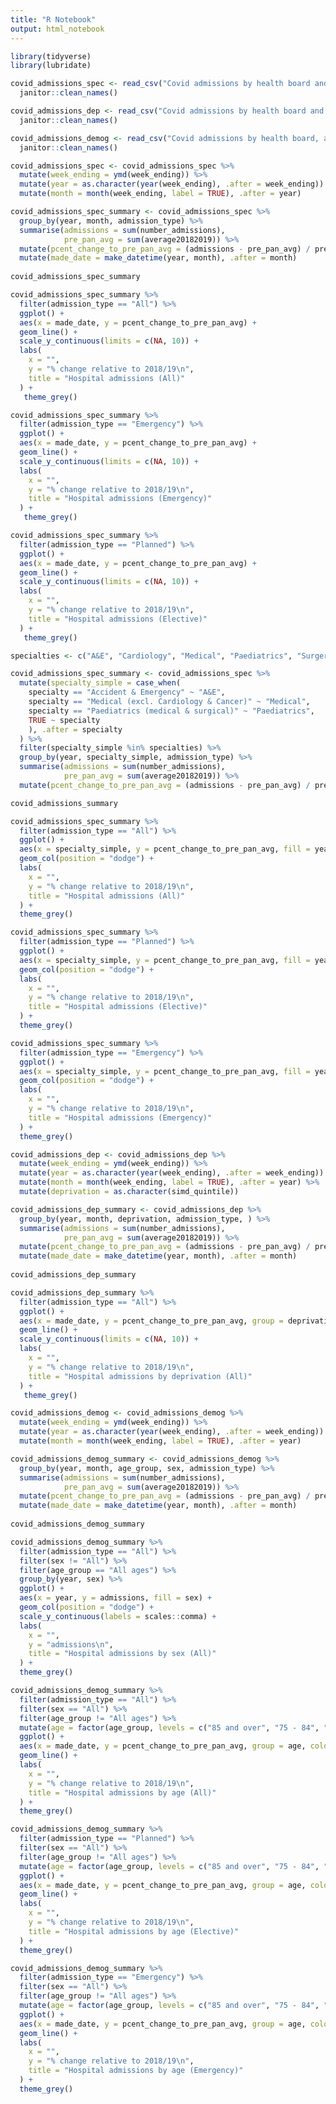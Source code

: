 ```yaml
---
title: "R Notebook"
output: html_notebook
---
```


```r
library(tidyverse)
library(lubridate)
```

```r
covid_admissions_spec <- read_csv("Covid admissions by health board and speciality.csv") %>% 
  janitor::clean_names()

covid_admissions_dep <- read_csv("Covid admissions by health board and deprivation.csv") %>% 
  janitor::clean_names()

covid_admissions_demog <- read_csv("Covid admissions by health board, age and sex.csv") %>% 
  janitor::clean_names()
```

```r
covid_admissions_spec <- covid_admissions_spec %>% 
  mutate(week_ending = ymd(week_ending)) %>% 
  mutate(year = as.character(year(week_ending), .after = week_ending)) %>%  
  mutate(month = month(week_ending, label = TRUE), .after = year)
```

```r
covid_admissions_spec_summary <- covid_admissions_spec %>% 
  group_by(year, month, admission_type) %>% 
  summarise(admissions = sum(number_admissions),
            pre_pan_avg = sum(average20182019)) %>% 
  mutate(pcent_change_to_pre_pan_avg = (admissions - pre_pan_avg) / pre_pan_avg * 100) %>% 
  mutate(made_date = make_datetime(year, month), .after = month)
  
covid_admissions_spec_summary
```

```r
covid_admissions_spec_summary %>% 
  filter(admission_type == "All") %>% 
  ggplot() +
  aes(x = made_date, y = pcent_change_to_pre_pan_avg) +
  geom_line() +
  scale_y_continuous(limits = c(NA, 10)) +
  labs(
    x = "", 
    y = "% change relative to 2018/19\n", 
    title = "Hospital admissions (All)"
  ) + 
   theme_grey()
```

```r
covid_admissions_spec_summary %>% 
  filter(admission_type == "Emergency") %>% 
  ggplot() +
  aes(x = made_date, y = pcent_change_to_pre_pan_avg) +
  geom_line() +
  scale_y_continuous(limits = c(NA, 10)) +
  labs(
    x = "", 
    y = "% change relative to 2018/19\n", 
    title = "Hospital admissions (Emergency)"
  ) +
   theme_grey()
```


```r
covid_admissions_spec_summary %>% 
  filter(admission_type == "Planned") %>% 
  ggplot() +
  aes(x = made_date, y = pcent_change_to_pre_pan_avg) +
  geom_line() +
  scale_y_continuous(limits = c(NA, 10)) +
  labs(
    x = "", 
    y = "% change relative to 2018/19\n", 
    title = "Hospital admissions (Elective)"
  ) +
   theme_grey()
```


```r
specialties <- c("A&E", "Cardiology", "Medical", "Paediatrics", "Surgery", "Community", "Gynaecology", "Cancer")

covid_admissions_spec_summary <- covid_admissions_spec %>% 
  mutate(specialty_simple = case_when(
    specialty == "Accident & Emergency" ~ "A&E", 
    specialty == "Medical (excl. Cardiology & Cancer)" ~ "Medical", 
    specialty == "Paediatrics (medical & surgical)" ~ "Paediatrics", 
    TRUE ~ specialty
    ), .after = specialty
  ) %>% 
  filter(specialty_simple %in% specialties) %>% 
  group_by(year, specialty_simple, admission_type) %>% 
  summarise(admissions = sum(number_admissions),
            pre_pan_avg = sum(average20182019)) %>% 
  mutate(pcent_change_to_pre_pan_avg = (admissions - pre_pan_avg) / pre_pan_avg * 100) 

covid_admissions_summary
```

```r
covid_admissions_spec_summary %>% 
  filter(admission_type == "All") %>% 
  ggplot() +
  aes(x = specialty_simple, y = pcent_change_to_pre_pan_avg, fill = year) +
  geom_col(position = "dodge") +
  labs(
    x = "", 
    y = "% change relative to 2018/19\n", 
    title = "Hospital admissions (All)"
  ) + 
  theme_grey()
```

```r
covid_admissions_spec_summary %>% 
  filter(admission_type == "Planned") %>% 
  ggplot() +
  aes(x = specialty_simple, y = pcent_change_to_pre_pan_avg, fill = year) +
  geom_col(position = "dodge") +
  labs(
    x = "", 
    y = "% change relative to 2018/19\n", 
    title = "Hospital admissions (Elective)"
  ) + 
  theme_grey()
```

```r
covid_admissions_spec_summary %>% 
  filter(admission_type == "Emergency") %>% 
  ggplot() +
  aes(x = specialty_simple, y = pcent_change_to_pre_pan_avg, fill = year) +
  geom_col(position = "dodge") +
  labs(
    x = "", 
    y = "% change relative to 2018/19\n", 
    title = "Hospital admissions (Emergency)"
  ) + 
  theme_grey()
```

```r
covid_admissions_dep <- covid_admissions_dep %>% 
  mutate(week_ending = ymd(week_ending)) %>% 
  mutate(year = as.character(year(week_ending), .after = week_ending)) %>%  
  mutate(month = month(week_ending, label = TRUE), .after = year) %>% 
  mutate(deprivation = as.character(simd_quintile))
```

```r
covid_admissions_dep_summary <- covid_admissions_dep %>% 
  group_by(year, month, deprivation, admission_type, ) %>% 
  summarise(admissions = sum(number_admissions),
            pre_pan_avg = sum(average20182019)) %>% 
  mutate(pcent_change_to_pre_pan_avg = (admissions - pre_pan_avg) / pre_pan_avg * 100) %>% 
  mutate(made_date = make_datetime(year, month), .after = month)
  
covid_admissions_dep_summary
```

```r
covid_admissions_dep_summary %>% 
  filter(admission_type == "All") %>% 
  ggplot() +
  aes(x = made_date, y = pcent_change_to_pre_pan_avg, group = deprivation, colour = deprivation) +
  geom_line() +
  scale_y_continuous(limits = c(NA, 10)) +
  labs(
    x = "", 
    y = "% change relative to 2018/19\n", 
    title = "Hospital admissions by deprivation (All)"
  ) +
   theme_grey()
```

```r
covid_admissions_demog <- covid_admissions_demog %>% 
  mutate(week_ending = ymd(week_ending)) %>% 
  mutate(year = as.character(year(week_ending), .after = week_ending)) %>%  
  mutate(month = month(week_ending, label = TRUE), .after = year)
```

```r
covid_admissions_demog_summary <- covid_admissions_demog %>% 
  group_by(year, month, age_group, sex, admission_type) %>% 
  summarise(admissions = sum(number_admissions),
            pre_pan_avg = sum(average20182019)) %>% 
  mutate(pcent_change_to_pre_pan_avg = (admissions - pre_pan_avg) / pre_pan_avg * 100) %>% 
  mutate(made_date = make_datetime(year, month), .after = month)
  
covid_admissions_demog_summary
```

```r
covid_admissions_demog_summary %>% 
  filter(admission_type == "All") %>% 
  filter(sex != "All") %>% 
  filter(age_group == "All ages") %>% 
  group_by(year, sex) %>% 
  ggplot() +
  aes(x = year, y = admissions, fill = sex) +
  geom_col(position = "dodge") +
  scale_y_continuous(labels = scales::comma) +
  labs(
    x = "", 
    y = "admissions\n", 
    title = "Hospital admissions by sex (All)"
  ) +
  theme_grey() 
```

```r
covid_admissions_demog_summary %>% 
  filter(admission_type == "All") %>% 
  filter(sex == "All") %>%
  filter(age_group != "All ages") %>% 
  mutate(age = factor(age_group, levels = c("85 and over", "75 - 84", "65 - 74", "45 - 64", "15 - 44", "5 - 14", "Under 5"))) %>% 
  ggplot() +
  aes(x = made_date, y = pcent_change_to_pre_pan_avg, group = age, colour = age) +
  geom_line() +
  labs(
    x = "", 
    y = "% change relative to 2018/19\n", 
    title = "Hospital admissions by age (All)"
  ) +
  theme_grey()
```

```r
covid_admissions_demog_summary %>% 
  filter(admission_type == "Planned") %>% 
  filter(sex == "All") %>%
  filter(age_group != "All ages") %>% 
  mutate(age = factor(age_group, levels = c("85 and over", "75 - 84", "65 - 74", "45 - 64", "15 - 44", "5 - 14", "Under 5"))) %>% 
  ggplot() +
  aes(x = made_date, y = pcent_change_to_pre_pan_avg, group = age, colour = age) +
  geom_line() +
  labs(
    x = "", 
    y = "% change relative to 2018/19\n", 
    title = "Hospital admissions by age (Elective)"
  ) +
  theme_grey()
```

```r
covid_admissions_demog_summary %>% 
  filter(admission_type == "Emergency") %>% 
  filter(sex == "All") %>%
  filter(age_group != "All ages") %>% 
  mutate(age = factor(age_group, levels = c("85 and over", "75 - 84", "65 - 74", "45 - 64", "15 - 44", "5 - 14", "Under 5"))) %>% 
  ggplot() +
  aes(x = made_date, y = pcent_change_to_pre_pan_avg, group = age, colour = age) +
  geom_line() +
  labs(
    x = "", 
    y = "% change relative to 2018/19\n", 
    title = "Hospital admissions by age (Emergency)"
  ) +
  theme_grey()
```






